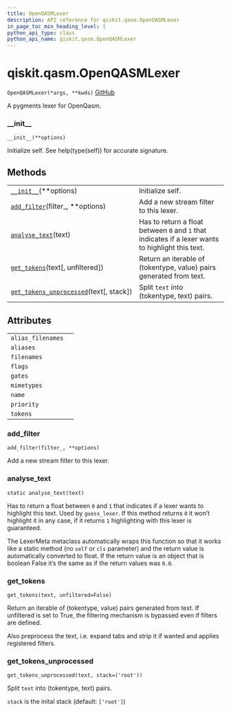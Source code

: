 ```yaml
---
title: OpenQASMLexer
description: API reference for qiskit.qasm.OpenQASMLexer
in_page_toc_min_heading_level: 1
python_api_type: class
python_api_name: qiskit.qasm.OpenQASMLexer
---
```


# qiskit.qasm.OpenQASMLexer

<span id="qiskit.qasm.OpenQASMLexer" />

`OpenQASMLexer(*args, **kwds)` [GitHub](https://github.com/qiskit/qiskit/tree/stable/0.18/qiskit/qasm/pygments/lexer.py "view source code")

A pygments lexer for OpenQasm.

### \_\_init\_\_

<span id="qiskit.qasm.OpenQASMLexer.__init__" />

`__init__(**options)`

Initialize self. See help(type(self)) for accurate signature.

## Methods

|                                                                                                                                                  |                                                                                                   |
| ------------------------------------------------------------------------------------------------------------------------------------------------ | ------------------------------------------------------------------------------------------------- |
| [`__init__`](#qiskit.qasm.OpenQASMLexer.__init__ "qiskit.qasm.OpenQASMLexer.__init__")(\*\*options)                                              | Initialize self.                                                                                  |
| [`add_filter`](#qiskit.qasm.OpenQASMLexer.add_filter "qiskit.qasm.OpenQASMLexer.add_filter")(filter\_, \*\*options)                              | Add a new stream filter to this lexer.                                                            |
| [`analyse_text`](#qiskit.qasm.OpenQASMLexer.analyse_text "qiskit.qasm.OpenQASMLexer.analyse_text")(text)                                         | Has to return a float between `0` and `1` that indicates if a lexer wants to highlight this text. |
| [`get_tokens`](#qiskit.qasm.OpenQASMLexer.get_tokens "qiskit.qasm.OpenQASMLexer.get_tokens")(text\[, unfiltered])                                | Return an iterable of (tokentype, value) pairs generated from text.                               |
| [`get_tokens_unprocessed`](#qiskit.qasm.OpenQASMLexer.get_tokens_unprocessed "qiskit.qasm.OpenQASMLexer.get_tokens_unprocessed")(text\[, stack]) | Split `text` into (tokentype, text) pairs.                                                        |

## Attributes

|                   |   |
| ----------------- | - |
| `alias_filenames` |   |
| `aliases`         |   |
| `filenames`       |   |
| `flags`           |   |
| `gates`           |   |
| `mimetypes`       |   |
| `name`            |   |
| `priority`        |   |
| `tokens`          |   |

### add\_filter

<span id="qiskit.qasm.OpenQASMLexer.add_filter" />

`add_filter(filter_, **options)`

Add a new stream filter to this lexer.

### analyse\_text

<span id="qiskit.qasm.OpenQASMLexer.analyse_text" />

`static analyse_text(text)`

Has to return a float between `0` and `1` that indicates if a lexer wants to highlight this text. Used by `guess_lexer`. If this method returns `0` it won’t highlight it in any case, if it returns `1` highlighting with this lexer is guaranteed.

The LexerMeta metaclass automatically wraps this function so that it works like a static method (no `self` or `cls` parameter) and the return value is automatically converted to float. If the return value is an object that is boolean False it’s the same as if the return values was `0.0`.

### get\_tokens

<span id="qiskit.qasm.OpenQASMLexer.get_tokens" />

`get_tokens(text, unfiltered=False)`

Return an iterable of (tokentype, value) pairs generated from text. If unfiltered is set to True, the filtering mechanism is bypassed even if filters are defined.

Also preprocess the text, i.e. expand tabs and strip it if wanted and applies registered filters.

### get\_tokens\_unprocessed

<span id="qiskit.qasm.OpenQASMLexer.get_tokens_unprocessed" />

`get_tokens_unprocessed(text, stack=('root'))`

Split `text` into (tokentype, text) pairs.

`stack` is the inital stack (default: `['root']`)


